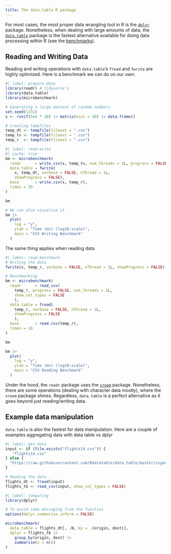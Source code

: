 ```yaml
---
title: The data.table R package
---
```


For most cases, the most proper data wrangling tool in R is the [`dplyr`](https://cran.r-project.org/package=dplyr) package. Nonetheless, when dealing with large amounts of data, the [`data.table`](https://cran.r-project.org/package=data.table) package is the fastest alternative available for doing data processing within R (see the [benchmarks](https://duckdblabs.github.io/db-benchmark/){target="_blank"}).

## Reading and Writing Data

Reading and writing operations with `data.table`'s `fread` and `fwrite` are highly optimized. Here is a benchmark we can do on our own:

```r
#| label: prepare-data
library(readr) # tidyverse's
library(data.table)
library(microbenchmark)

# Generating a large dataset of random numbers
set.seed(1231)
x <- runif(5e4 * 10) |> matrix(ncol = 10) |> data.frame()

# Creating tempfiles
temp_dt <- tempfile(fileext = ".csv")
temp_tv <- tempfile(fileext = ".csv")
temp_r  <- tempfile(fileext = ".csv")
```

```r
#| label: read-write
#| cache: true
bm <- microbenchmark(
  readr      = write_csv(x, temp_tv, num_threads = 1L, progress = FALSE),
  data.table = fwrite(
    x, temp_dt, verbose = FALSE, nThread = 1L,
    showProgress = FALSE),
  base       = write.csv(x, temp_r),
  times = 20
)

bm

# We can also visualize it
bm |>
  plot(
    log = "y",
    ylab = "Time (ms) (log10-scale)",
    main = "CSV Writing Benchmark"
  )
```

The same thing applies when reading data

```r
#| label: read-benchmark
# Writing the data
fwrite(x, temp_r, verbose = FALSE, nThread = 1L, showProgress = FALSE)

# Benchmarking
bm <- microbenchmark(
  readr      = read_csv(
    temp_r, progress = FALSE, num_threads = 1L,
    show_col_types = FALSE
    ),
  data.table = fread(
    temp_r, verbose = FALSE, nThread = 1L,
    showProgress = FALSE
    ),
  base       = read.csv(temp_r),
  times = 10
)

bm

bm |>
  plot(
    log = "y",
    ylab = "Time (ms) (log10-scale)",
    main = "CSV Reading Benchmark"
  )
```

Under the hood, the `readr` package uses the [`vroom`](https://vroom.r-lib.org/){target="_blank"} package. Nonetheless, there are some operations (dealing with character data mostly), where the `vroom` package shines. Regardless, `data.table` is a perfect alternative as it goes beyond just reading/writing data.

## Example data manipulation

`data.table` is also the fastest for data manipulation. Here are a couple of examples aggregating data with data table vs dplyr

```r
#| label: get-data
input <- if (file.exists("flights14.csv")) {
   "flights14.csv"
} else {
  "https://raw.githubusercontent.com/Rdatatable/data.table/master/vignettes/flights14.csv"
}

# Reading the data
flights_dt <- fread(input)
flights_tb <- read_csv(input, show_col_types = FALSE)
```


```r
#| label: comparing
library(dplyr)

# To avoid some messaging from the function
options(dplyr.summarise.inform = FALSE)

microbenchmark(
  data.table = flights_dt[, .N, by = .(origin, dest)],
  dplyr = flights_tb |>
    group_by(origin, dest) |>
    summarise(n = n())
)
```

